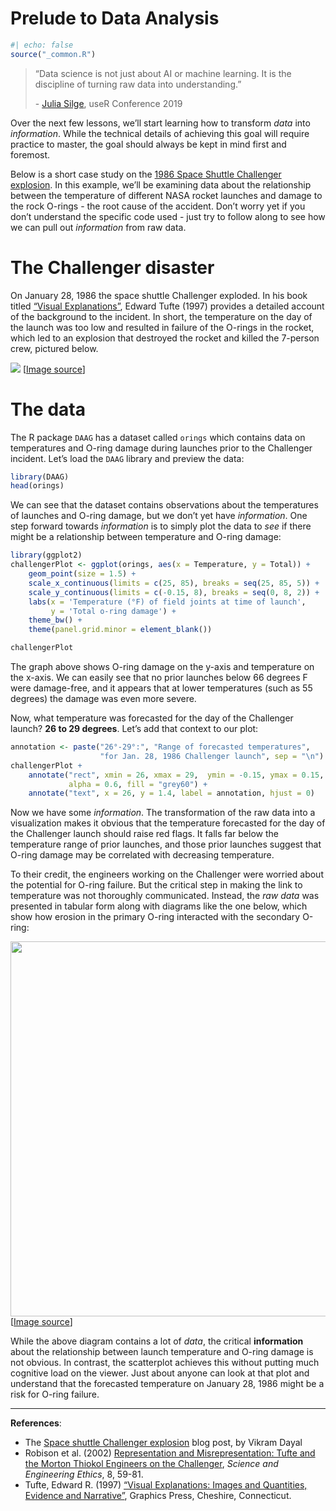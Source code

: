 # Prelude to Data Analysis {#sec-data-analysis-prelude}

```r
#| echo: false
source("_common.R")
```

> "Data science is not just about AI or machine learning. It is the discipline of turning raw data into understanding."
>
> \- [Julia Silge](https://juliasilge.com/), useR Conference 2019

Over the next few lessons, we'll start learning how to transform _data_ into _information_. While the technical details of achieving this goal will require practice to master, the goal should always be kept in mind first and foremost.

Below is a short case study on the [1986 Space Shuttle Challenger explosion](https://en.wikipedia.org/wiki/Space_Shuttle_Challenger_disaster). In this example, we'll be examining data about the relationship between the temperature of different NASA rocket launches and damage to the rock O-rings - the root cause of the accident. Don't worry yet if you don't understand the specific code used - just try to follow along to see how we can pull out _information_ from raw data.

# The Challenger disaster

On January 28, 1986 the space shuttle Challenger exploded. In his book titled ["Visual Explanations"](https://www.edwardtufte.com/tufte/books_visex), Edward Tufte (1997) provides a detailed account of the background to the incident. In short, the temperature on the day of the launch was too low and resulted in failure of the O-rings in the rocket, which led to an explosion that destroyed the rocket and killed the 7-person crew, pictured below.

![](images/challenger_crew.jpg)
[[Image source](https://www.flickr.com/photos/gsfc/12191288154)]

# The data

The R package `DAAG` has a dataset called `orings` which contains data on temperatures and O-ring damage during launches prior to the Challenger incident. Let's load the `DAAG` library and preview the data:

```r
library(DAAG)
head(orings)
```

We can see that the dataset contains observations about the temperatures of launches and O-ring damage, but we don't yet have _information_. One step forward towards _information_ is to simply plot the data to _see_ if there might be a relationship between temperature and O-ring damage:

```r
library(ggplot2)
challengerPlot <- ggplot(orings, aes(x = Temperature, y = Total)) +
    geom_point(size = 1.5) +
    scale_x_continuous(limits = c(25, 85), breaks = seq(25, 85, 5)) +
    scale_y_continuous(limits = c(-0.15, 8), breaks = seq(0, 8, 2)) +
    labs(x = 'Temperature (°F) of field joints at time of launch',
         y = 'Total o-ring damage') +
    theme_bw() +
    theme(panel.grid.minor = element_blank())

challengerPlot
```

The graph above shows O-ring damage on the y-axis and temperature on the x-axis. We can easily see that no prior launches below 66 degrees F were damage-free, and it appears that at lower temperatures (such as 55 degrees) the damage was even more severe.

Now, what temperature was forecasted for the day of the Challenger launch? **26 to 29 degrees**. Let's add that context to our plot:

```r
annotation <- paste("26°-29°:", "Range of forecasted temperatures",
                    "for Jan. 28, 1986 Challenger launch", sep = "\n")
challengerPlot +
    annotate("rect", xmin = 26, xmax = 29,  ymin = -0.15, ymax = 0.15,
             alpha = 0.6, fill = "grey60") +
    annotate("text", x = 26, y = 1.4, label = annotation, hjust = 0)
```

Now we have some _information_. The transformation of the raw data into a visualization makes it obvious that the temperature forecasted for the day of the Challenger launch should raise red flags. It falls far below the temperature range of prior launches, and those prior launches suggest that O-ring damage may be correlated with decreasing temperature.

To their credit, the engineers working on the Challenger were worried about the potential for O-ring failure. But the critical step in making the link to temperature was not thoroughly communicated. Instead, the _raw data_ was presented in tabular form along with diagrams like the one below, which show how erosion in the primary O-ring interacted with the secondary O-ring:

![](images/rockets_chart.png){ width=600 }
[[Image source](https://www.edwardtufte.com/tufte/books_visex)]

While the above diagram contains a lot of _data_, the critical **information** about the relationship between launch temperature and O-ring damage is not obvious. In contrast, the scatterplot achieves this without putting much cognitive load on the viewer. Just about anyone can look at that plot and understand that the forecasted temperature on January 28, 1986 might be a risk for O-ring failure.

---

**References**:

- The [Space shuttle Challenger explosion](https://vizdatar.wordpress.com/2015/05/06/space-shuttle-challenger-explosion-2/) blog post, by Vikram Dayal
- Robison et al. (2002) [Representation and Misrepresentation: Tufte and the Morton Thiokol Engineers on the Challenger](https://people.rit.edu/wlrgsh/FINRobison.pdf), _Science and Engineering Ethics_, 8, 59-81.
- Tufte, Edward R. (1997) ["Visual Explanations: Images and Quantities, Evidence and Narrative"](https://www.edwardtufte.com/tufte/books_visex), Graphics Press, Cheshire, Connecticut.
